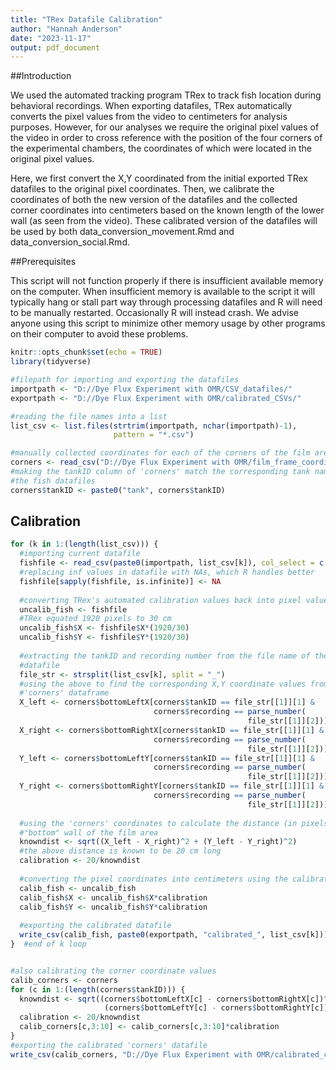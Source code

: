 ```yaml
---
title: "TRex Datafile Calibration"
author: "Hannah Anderson"
date: "2023-11-17"
output: pdf_document
---
```


##Introduction

We used the automated tracking program TRex to track fish location during
behavioral recordings. When exporting datafiles, TRex automatically converts the
pixel values from the video to centimeters for analysis purposes. However,
for our analyses we require the original pixel values of the video in order to
cross reference with the position of the four corners of the experimental
chambers, the coordinates of which were located in the original pixel values.

Here, we first convert the X,Y coordinated from the initial exported TRex
datafiles to the original pixel coordinates. Then, we calibrate the coordinates
of both the new version of the datafiles and the collected corner coordinates
into centimeters based on the known length of the lower wall (as seen from the
video). These calibrated version of the datafiles will be used by both
data_conversion_movement.Rmd and data_conversion_social.Rmd.


##Prerequisites

This script will not function properly if there is insufficient available
memory on the computer. When insufficient memory is available to the script it
will typically hang or stall part way through processing datafiles and R will
need to be manually restarted. Occasionally R will instead crash. We advise
anyone using this script to minimize other memory usage by other programs on
their computer to avoid these problems.

```r
knitr::opts_chunk$set(echo = TRUE)
library(tidyverse)

#filepath for importing and exporting the datafiles
importpath <- "D://Dye Flux Experiment with OMR/CSV_datafiles/"
exportpath <- "D://Dye Flux Experiment with OMR/calibrated_CSVs/"

#reading the file names into a list
list_csv <- list.files(strtrim(importpath, nchar(importpath)-1),
                       pattern = "*.csv")

#manually collected coordinates for each of the corners of the film area in pixels
corners <- read_csv("D://Dye Flux Experiment with OMR/film_frame_coordinates.csv")
#making the tankID column of 'corners' match the corresponding tank names from
#the fish datafiles
corners$tankID <- paste0("tank", corners$tankID)
```


## Calibration

```r
for (k in 1:(length(list_csv))) {
  #importing current datafile
  fishfile <- read_csv(paste0(importpath, list_csv[k]), col_select = c(3:4, 6:8))
  #replacing inf values in datafile with NAs, which R handles better
  fishfile[sapply(fishfile, is.infinite)] <- NA
  
  #converting TRex's automated calibration values back into pixel values
  uncalib_fish <- fishfile
  #TRex equated 1920 pixels to 30 cm
  uncalib_fish$X <- fishfile$X*(1920/30)
  uncalib_fish$Y <- fishfile$Y*(1920/30)
  
  #extracting the tankID and recording number from the file name of the current
  #datafile
  file_str <- strsplit(list_csv[k], split = "_")
  #using the above to find the corresponding X,Y coordinate values from the
  #'corners' dataframe
  X_left <- corners$bottomLeftX[corners$tankID == file_str[[1]][1] &
                                corners$recording == parse_number(
                                                     file_str[[1]][2])]
  X_right <- corners$bottomRightX[corners$tankID == file_str[[1]][1] &
                                corners$recording == parse_number(
                                                     file_str[[1]][2])]
  Y_left <- corners$bottomLeftY[corners$tankID == file_str[[1]][1] &
                                corners$recording == parse_number(
                                                     file_str[[1]][2])]
  Y_right <- corners$bottomRightY[corners$tankID == file_str[[1]][1] &
                                corners$recording == parse_number(
                                                     file_str[[1]][2])]
  
  #using the 'corners' coordinates to calculate the distance (in pixels) of the
  #"bottom" wall of the film area
  knowndist <- sqrt((X_left - X_right)^2 + (Y_left - Y_right)^2)
  #the above distance is known to be 20 cm long
  calibration <- 20/knowndist
  
  #converting the pixel coordinates into centimeters using the calibration value
  calib_fish <- uncalib_fish
  calib_fish$X <- uncalib_fish$X*calibration
  calib_fish$Y <- uncalib_fish$Y*calibration
  
  #exporting the calibrated datafile
  write_csv(calib_fish, paste0(exportpath, "calibrated_", list_csv[k]))
}  #end of k loop


#also calibrating the corner coordinate values
calib_corners <- corners
for (c in 1:(length(corners$tankID))) {
  knowndist <- sqrt((corners$bottomLeftX[c] - corners$bottomRightX[c])^2 +
                     (corners$bottomLeftY[c] - corners$bottomRightY[c])^2)
  calibration <- 20/knowndist
  calib_corners[c,3:10] <- calib_corners[c,3:10]*calibration
}
#exporting the calibrated 'corners' datafile
write_csv(calib_corners, "D://Dye Flux Experiment with OMR/calibrated_corner_coordinates.csv")
```
